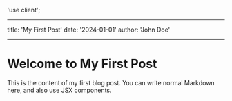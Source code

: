 'use client';

---

title: 'My First Post'
date: '2024-01-01'
author: 'John Doe'

---

# Welcome to My First Post

This is the content of my first blog post. You can write normal Markdown here, and also use JSX components.
